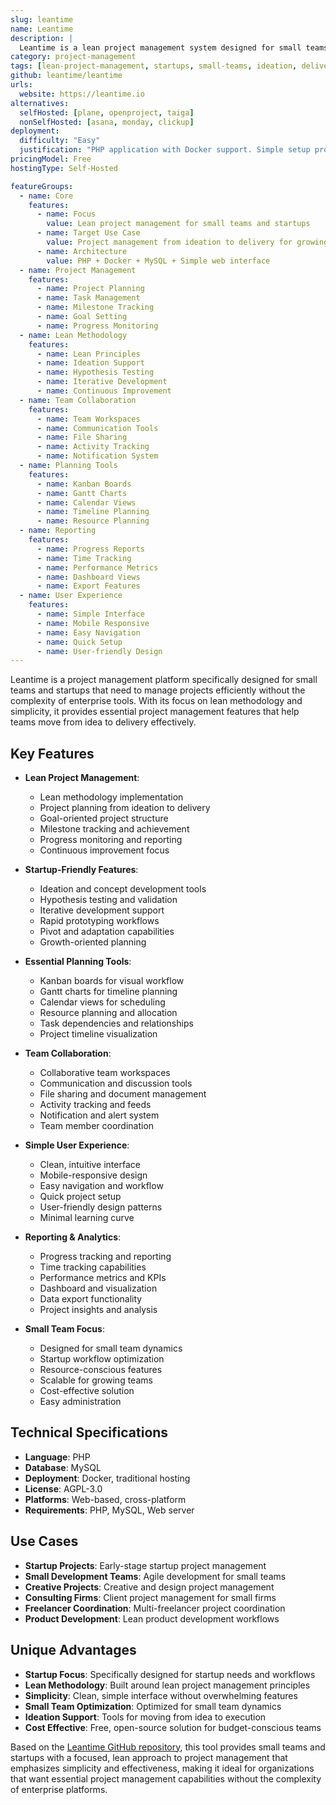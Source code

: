 ```yaml
---
slug: leantime
name: Leantime
description: |
  Leantime is a lean project management system designed for small teams and startups. It helps manage projects from ideation through delivery with a focus on simplicity and effectiveness, providing essential project management features without overwhelming complexity.
category: project-management
tags: [lean-project-management, startups, small-teams, ideation, delivery]
github: leantime/leantime
urls:
  website: https://leantime.io
alternatives:
  selfHosted: [plane, openproject, taiga]
  nonSelfHosted: [asana, monday, clickup]
deployment:
  difficulty: "Easy"
  justification: "PHP application with Docker support. Simple setup process designed for small teams with minimal technical overhead."
pricingModel: Free
hostingType: Self-Hosted

featureGroups:
  - name: Core
    features:
      - name: Focus
        value: Lean project management for small teams and startups
      - name: Target Use Case
        value: Project management from ideation to delivery for growing teams
      - name: Architecture
        value: PHP + Docker + MySQL + Simple web interface
  - name: Project Management
    features:
      - name: Project Planning
      - name: Task Management
      - name: Milestone Tracking
      - name: Goal Setting
      - name: Progress Monitoring
  - name: Lean Methodology
    features:
      - name: Lean Principles
      - name: Ideation Support
      - name: Hypothesis Testing
      - name: Iterative Development
      - name: Continuous Improvement
  - name: Team Collaboration
    features:
      - name: Team Workspaces
      - name: Communication Tools
      - name: File Sharing
      - name: Activity Tracking
      - name: Notification System
  - name: Planning Tools
    features:
      - name: Kanban Boards
      - name: Gantt Charts
      - name: Calendar Views
      - name: Timeline Planning
      - name: Resource Planning
  - name: Reporting
    features:
      - name: Progress Reports
      - name: Time Tracking
      - name: Performance Metrics
      - name: Dashboard Views
      - name: Export Features
  - name: User Experience
    features:
      - name: Simple Interface
      - name: Mobile Responsive
      - name: Easy Navigation
      - name: Quick Setup
      - name: User-friendly Design
---
```


Leantime is a project management platform specifically designed for small teams and startups that need to manage projects efficiently without the complexity of enterprise tools. With its focus on lean methodology and simplicity, it provides essential project management features that help teams move from idea to delivery effectively.

## Key Features

- **Lean Project Management**:

  - Lean methodology implementation
  - Project planning from ideation to delivery
  - Goal-oriented project structure
  - Milestone tracking and achievement
  - Progress monitoring and reporting
  - Continuous improvement focus

- **Startup-Friendly Features**:

  - Ideation and concept development tools
  - Hypothesis testing and validation
  - Iterative development support
  - Rapid prototyping workflows
  - Pivot and adaptation capabilities
  - Growth-oriented planning

- **Essential Planning Tools**:

  - Kanban boards for visual workflow
  - Gantt charts for timeline planning
  - Calendar views for scheduling
  - Resource planning and allocation
  - Task dependencies and relationships
  - Project timeline visualization

- **Team Collaboration**:

  - Collaborative team workspaces
  - Communication and discussion tools
  - File sharing and document management
  - Activity tracking and feeds
  - Notification and alert system
  - Team member coordination

- **Simple User Experience**:

  - Clean, intuitive interface
  - Mobile-responsive design
  - Easy navigation and workflow
  - Quick project setup
  - User-friendly design patterns
  - Minimal learning curve

- **Reporting & Analytics**:

  - Progress tracking and reporting
  - Time tracking capabilities
  - Performance metrics and KPIs
  - Dashboard and visualization
  - Data export functionality
  - Project insights and analysis

- **Small Team Focus**:
  - Designed for small team dynamics
  - Startup workflow optimization
  - Resource-conscious features
  - Scalable for growing teams
  - Cost-effective solution
  - Easy administration

## Technical Specifications

- **Language**: PHP
- **Database**: MySQL
- **Deployment**: Docker, traditional hosting
- **License**: AGPL-3.0
- **Platforms**: Web-based, cross-platform
- **Requirements**: PHP, MySQL, Web server

## Use Cases

- **Startup Projects**: Early-stage startup project management
- **Small Development Teams**: Agile development for small teams
- **Creative Projects**: Creative and design project management
- **Consulting Firms**: Client project management for small firms
- **Freelancer Coordination**: Multi-freelancer project coordination
- **Product Development**: Lean product development workflows

## Unique Advantages

- **Startup Focus**: Specifically designed for startup needs and workflows
- **Lean Methodology**: Built around lean project management principles
- **Simplicity**: Clean, simple interface without overwhelming features
- **Small Team Optimization**: Optimized for small team dynamics
- **Ideation Support**: Tools for moving from idea to execution
- **Cost Effective**: Free, open-source solution for budget-conscious teams

Based on the [Leantime GitHub repository](https://github.com/leantime/leantime), this tool provides small teams and startups with a focused, lean approach to project management that emphasizes simplicity and effectiveness, making it ideal for organizations that want essential project management capabilities without the complexity of enterprise platforms.
